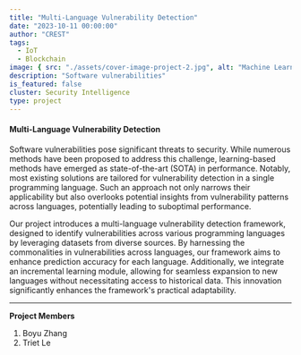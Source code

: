 ```yaml
---
title: "Multi-Language Vulnerability Detection"
date: "2023-10-11 00:00:00"
author: "CREST"
tags:
  - IoT
  - Blockchain
image: { src: "./assets/cover-image-project-2.jpg", alt: "Machine Learning" }
description: "Software vulnerabilities"
is_featured: false
cluster: Security Intelligence
type: project
---
```


#### Multi-Language Vulnerability Detection

Software vulnerabilities pose significant threats to security. While numerous methods have been proposed to address this challenge, learning-based methods have emerged as state-of-the-art (SOTA) in performance. Notably, most existing solutions are tailored for vulnerability detection in a single programming language. Such an approach not only narrows their applicability but also overlooks potential insights from vulnerability patterns across languages, potentially leading to suboptimal performance.

Our project introduces a multi-language vulnerability detection framework, designed to identify vulnerabilities across various programming languages by leveraging datasets from diverse sources. By harnessing the commonalities in vulnerabilities across languages, our framework aims to enhance prediction accuracy for each language. Additionally, we integrate an incremental learning module, allowing for seamless expansion to new languages without necessitating access to historical data. This innovation significantly enhances the framework's practical adaptability.

---

**Project Members**

1. Boyu Zhang
2. Triet Le